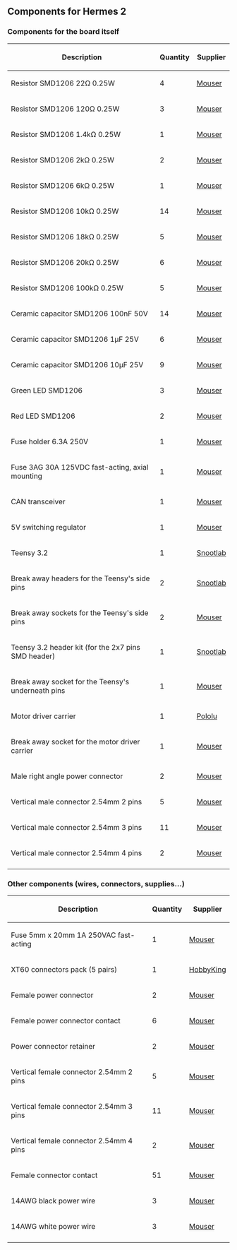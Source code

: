== Components for Hermes 2 ==

=== Components for the board itself ===

{|
! Description !! Quantity !! Supplier
|-
| Resistor SMD1206 22Ω 0.25W
| 4
| [https://www.mouser.com/productdetail/603-rc1206fr-0722rl Mouser]
|-
| Resistor SMD1206 120Ω 0.25W
| 3
| [https://www.mouser.com/productdetail/603-rc1206fr-07120rl Mouser]
|-
| Resistor SMD1206 1.4kΩ 0.25W
| 1
| [https://www.mouser.com/productdetail/603-rc1206fr-071k4l Mouser]
|-
| Resistor SMD1206 2kΩ 0.25W
| 2
| [https://www.mouser.com/productdetail/603-rc1206fr-072kl Mouser]
|-
| Resistor SMD1206 6kΩ 0.25W
| 1
| [https://www.mouser.com/productdetail/603-rc1206fr-076k04l Mouser]
|-
| Resistor SMD1206 10kΩ 0.25W
| 14
| [https://www.mouser.com/productdetail/603-rc1206fr-0710kl Mouser]
|-
| Resistor SMD1206 18kΩ 0.25W
| 5
| [https://www.mouser.com/productdetail/603-rc1206fr-0718kl Mouser]
|-
| Resistor SMD1206 20kΩ 0.25W
| 6
| [https://www.mouser.com/productdetail/603-rc1206fr-0720kl Mouser]
|-
| Resistor SMD1206 100kΩ 0.25W
| 5
| [https://www.mouser.com/productdetail/603-rc1206fr-07100kl Mouser]
|-
| Ceramic capacitor SMD1206 100nF 50V
| 14
| [https://www.mouser.com/productdetail/963-umk316b7104kd-t Mouser]
|-
| Ceramic capacitor SMD1206 1µF 25V
| 6
| [https://www.mouser.com/productdetail/963-tmk316b7105kl-t Mouser]
|-
| Ceramic capacitor SMD1206 10µF 25V
| 9
| [https://www.mouser.com/productdetail/963-tmk316ab7106kl-t Mouser]
|-
| Green LED SMD1206
| 3
| [https://www.mouser.com/productdetail/604-ap3216cgck Mouser]
|-
| Red LED SMD1206
| 2
| [https://www.mouser.com/productdetail/604-ap3216surck Mouser]
|-
| Fuse holder 6.3A 250V
| 1
| [https://www.mouser.com/productdetail/576-64600001223 Mouser]
|-
| Fuse 3AG 30A 125VDC fast-acting, axial mounting
| 1
| [https://www.mouser.com/productdetail/504-bk-abc-v-30-r Mouser]
|-
| CAN transceiver
| 1
| [https://www.mouser.com/productdetail/595-sn65hvd232dr Mouser]
|-
| 5V switching regulator
| 1
| [https://www.mouser.com/productdetail/580-oki-78sr-5-1.5-w36-c Mouser]
|-
| Teensy 3.2
| 1
| [https://snootlab.com/963-teensy-32-usb-en.html Snootlab]
|-
| Break away headers for the Teensy's side pins
| 2
| [https://snootlab.com/connectors/305-break-away-headers-16-pins-strip.html Snootlab]
|-
| Break away sockets for the Teensy's side pins
| 2
| [https://www.mouser.com/productdetail/517-929974-01-14-rk Mouser]
|-
| Teensy 3.2 header kit (for the 2x7 pins SMD header)
| 1
| [https://snootlab.com/sparkfun/1190-teensy-32-header-kit-en.html Snootlab]
|-
| Break away socket for the Teensy's underneath pins
| 1
| [https://www.mouser.com/productdetail/517-929975-01-07-rk Mouser]
|-
| Motor driver carrier
| 1
| [https://www.pololu.com/product/708 Pololu]
|-
| Break away socket for the motor driver carrier
| 1
| [https://www.mouser.fr/productdetail/517-929974-01-15-rk Mouser]
|-
| Male right angle power connector
| 2
| [https://www.mouser.com/productdetail/798-df22-3p-7.92ds05 Mouser]
|-
| Vertical male connector 2.54mm 2 pins
| 5
| [https://www.mouser.com/productdetail/538-22-27-2021 Mouser]
|-
| Vertical male connector 2.54mm 3 pins
| 11
| [https://www.mouser.com/productdetail/538-22-27-2031 Mouser]
|-
| Vertical male connector 2.54mm 4 pins
| 2
| [https://www.mouser.com/productdetail/538-22-27-2041 Mouser]
|-
|}

=== Other components (wires, connectors, supplies...) ===

{|
! Description !! Quantity !! Supplier
|-
| Fuse 5mm x 20mm 1A 250VAC fast-acting
| 1
| [https://www.mouser.com/productdetail/504-bk-gma-1-r Mouser]
|-
| XT60 connectors pack (5 pairs)
| 1
| [https://hobbyking.com/en_us/nylon-xt60-connectors-male-female-5-pairs-genuine.html HobbyKing]
|-
| Female power connector
| 2
| [https://www.mouser.com/productdetail/798-df22-3s-7.92c28 Mouser]
|-
| Female power connector contact
| 6
| [https://www.mouser.com/productdetail/798-df22-1416scf Mouser]
|-
| Power connector retainer
| 2
| [https://www.mouser.com/productdetail/798-df22-3rs-p-7.92 Mouser]
|-
| Vertical female connector 2.54mm 2 pins
| 5
| [https://www.mouser.com/productdetail/538-22-01-2025 Mouser]
|-
| Vertical female connector 2.54mm 3 pins
| 11
| [https://www.mouser.com/productdetail/538-22-01-2035 Mouser]
|-
| Vertical female connector 2.54mm 4 pins
| 2
| [https://www.mouser.com/productdetail/538-22-01-2045 Mouser]
|-
| Female connector contact
| 51
| [https://www.mouser.com/productdetail/538-08-50-0114 Mouser]
|-
| 14AWG black power wire
| 3
| [https://www.mouser.com/productdetail/650-400R0111-14-0 Mouser]
|-
| 14AWG white power wire
| 3
| [https://www.mouser.com/productdetail/650-400R0111-14-9 Mouser]
|-
|}
